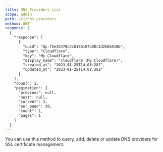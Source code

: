 ```yaml
---
title: DNS Providers List
scope: admin
path: /v1/dns_providers
method: GET
response: |
  {
    "response": [
      {
        "uuid": "dp-fbe3d478cdc610b187b38c1d2b6b016b",
        "type": "Cloudflare",
        "key": "My Cloudflare",
        "display_name": "Cloudflare (My Cloudflare)",
        "created_at": "2023-01-25T14:08:28Z",
        "updated_at": "2023-01-25T14:08:28Z"
      }
    ],
    "count": 1,
    "pagination": {
      "previous": null,
      "next": null,
      "current": 1,
      "per_page": 30,
      "count": 1,
      "pages": 1
    }
  }
---
```


You can use this method to query, add, delete or update DNS providers for SSL certificate management.